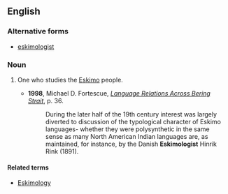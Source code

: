 ==English==

===Alternative forms===
* [[eskimologist]]

===Noun===
{{en-noun}}

# {{label|en|rare}} One who studies the [[Eskimo]] people.
#* '''1998''', Michael D. Fortescue, ''[http://books.google.com/books?id=Su_xVd0gTOcC&pg=PA36&dq=Eskimologist&sig=C8CpPQLAXnlUg3qbL6GoQSvMpAk Language Relations Across Bering Strait]'', p. 36.
#*: During the later half of the 19th century interest was largely diverted to discussion of the typological character of Eskimo languages- whether they were polysynthetic in the same sense as many North American Indian languages are, as maintained, for instance, by the Danish '''Eskimologist''' Hinrik Rink (1891).

====Related terms====
* [[Eskimology]]